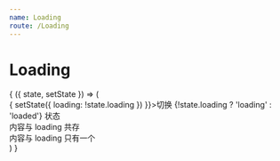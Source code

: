 ```yaml
---
name: Loading
route: /Loading
---
```



# Loading

<PropsTable of={Loading} />

<Playground>
  <State initial={{ loading: false }}>
    {
      ({ state, setState }) => (
        <div>
          <span className={"btn flat mb10 " + (state.loading ? 'theme' : 'red')} onClick={e => {
            setState({
              loading: !state.loading
            })
          }}>切换 {!state.loading ? 'loading' : 'loaded'} 状态</span>
          <Loading loading={state.loading} inrow={true}>
            <div style={{backgroundColor: '#f9f9f9', padding: 20}}>
              内容与 loading 共存
            </div>
          </Loading>
          <Loading loading={state.loading} inrow={false}>
            <div style={{backgroundColor: '#f9f9f9', padding: 20}}>
              内容与 loading 只有一个
            </div>
          </Loading>
        </div>
      )
    }
  </State>
</Playground>
